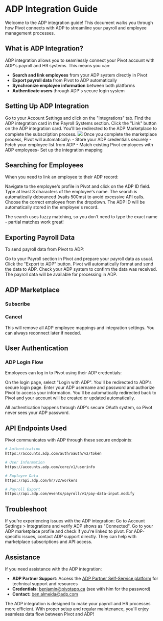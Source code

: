 # ADP Integration Guide

Welcome to the ADP integration guide! This document walks you through how Pivot connects with ADP to streamline your payroll and employee management processes.

## What is ADP Integration?

ADP integration allows you to seamlessly connect your Pivot account with ADP's payroll and HR systems. This means you can:

- **Search and link employees** from your ADP system directly in Pivot
- **Export payroll data** from Pivot to ADP automatically
- **Synchronize employee information** between both platforms
- **Authenticate users** through ADP's secure login system


## Setting Up ADP Integration

<Steps>
  <Step title="Go to integration">
    Go to your Account Settings and click on the "Integrations" tab. Find the ADP integration card in the Payroll Systems section.
  </Step>
  <Step title="Link Your Account">
    Click the "Link" button on the ADP integration card. You'll be redirected to the ADP Marketplace to complete the subscription process.
    <Accordion title="Don't forget to write the companyId during the link process on ADP">
        <img src="logo/logo_pivot.png"/>
    </Accordion>
  </Step>
  <Step title="Automatic Setup">
    Once you complete the marketplace process, Pivot will automatically:
    - Store your ADP credentials securely
    - Fetch your employee list from ADP
    - Match existing Pivot employees with ADP employees- Set up the integration mapping
  </Step>
</Steps>

## Searching for Employees

When you need to link an employee to their ADP record:

<Steps>
<Step title="Open the Employee Profile">
Navigate to the employee's profile in Pivot and click on the ADP ID field.
</Step>
<Step title="Search for the Employee">
Type at least 3 characters of the employee's name. The search is automatically debounced (waits 500ms) to avoid excessive API calls.
</Step>
<Step title="Select and Link">
Choose the correct employee from the dropdown. The ADP ID will be automatically stored in the employee's record.
</Step>
</Steps>

<Tip> The search uses fuzzy matching, so you don't need to type the exact name - partial matches work great!</Tip>

## Exporting Payroll Data

To send payroll data from Pivot to ADP:

<Steps>
<Step title="Navigate to Payroll">
Go to your Payroll section in Pivot and prepare your payroll data as usual.
</Step>
<Step title="Export to ADP">
Click the "Export to ADP" button. Pivot will automatically format and send the data to ADP.
</Step>
<Step title="Verify in ADP">
Check your ADP system to confirm the data was received. The payroll data will be available for processing in ADP.
</Step>
</Steps>

## ADP Marketplace
### Subscribe
### Cancel
<Tip>This will remove all ADP employee mappings and integration settings. You can always reconnect later if needed.</Tip>

## User Authentication

### ADP Login Flow

Employees can log in to Pivot using their ADP credentials:

<Steps>
  <Step title="Choose ADP Login">
    On the login page, select "Login with ADP". You'll be redirected to ADP's secure login page.
  </Step>
  <Step title="Authenticate with ADP">
    Enter your ADP username and password and authorize Pivot to access your information.
  </Step>
  <Step title="Return to Pivot">
    You'll be automatically redirected back to Pivot and your account will be created or updated automatically.
  </Step>
</Steps>

<Tip>All authentication happens through ADP's secure OAuth system, so Pivot never sees your ADP password.</Tip>




## API Endpoints Used

Pivot communicates with ADP through these secure endpoints:

```bash
# Authentication
https://accounts.adp.com/auth/oauth/v2/token

# User Information
https://accounts.adp.com/core/v1/userinfo

# Employee Data
https://api.adp.com/hr/v2/workers

# Payroll Export
https://api.adp.com/events/payroll/v1/pay-data-input.modify
```

## Troubleshoot

If you're experiencing issues with the ADP integration:
<Steps>
<Step title="Check Integration Status">
Go to Account Settings > Integrations and verify ADP shows as "Connected".
Go to your ADP marketplace profile and check if you're linked to pivot.
</Step>
<Step title="ADP Support">
For ADP-specific issues, contact ADP support directly. They can help with marketplace subscriptions and API access.
</Step>
</Steps>

## Assistance

If you need assistance with the ADP integration:

- **ADP Partner Support**: Access the [ADP Partner Self-Service platform](https://partner-self-service.adp.com) for technical support and resources
- **Credentials**: benjamin@pivotapp.ca (see with him for the password)
- **Contact:** ben.almeida@adp.com

The ADP integration is designed to make your payroll and HR processes more efficient. With proper setup and regular maintenance, you'll enjoy seamless data flow between Pivot and ADP! 